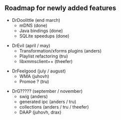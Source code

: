 == Roadmap for newly added features ==

* DrDoolittle (end march)
** mDNS (done)
** Java bindings (done)
** SQLite speedups (done)

* DrEvil (april / may)
** Transformation/xforms plugins (anders)
** Playlist refactoring (tru)
** libxmmsclient++ (theefer)

* DrFeelgood (july / august)
** WMA (juhovh)
** Promoe ? (tru)

* DrG????? (september / november)
** swig (anders)
** generated ipc (anders / tru)
** collections (anders / tru / theefer)
** DAAP (juhovh, drax)